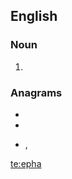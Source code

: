 ==English==

===Noun===
{{en-noun}}

# {{label|en|biblical}} {{alternative spelling of|ephah|lang=en}}

===Anagrams===
* {{l|en|HAPE}}
* {{l|en|heap}}
* {{l|en|hep A}}, {{l|en|HEPA}}

[[te:epha]]